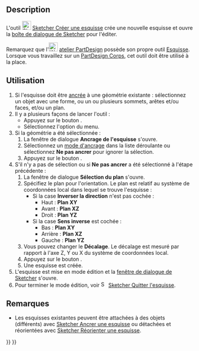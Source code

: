 <languages/>

{{Docnav/fr
|
|[[Sketcher_EditSketch/fr|Modifier une esquisse]]
|[[Sketcher_Workbench/fr|Atelier Sketcher]]
|IconL=
|IconR=Sketcher_EditSketch.svg
|IconC=Workbench_Sketcher.svg
}}

{{GuiCommand/fr
|Name=Sketcher NewSketch
|Name/fr=Sketcher Créer une esquisse
|MenuLocation=Esquisse → Créer une esquisse
|Workbenches=[[Sketcher_Workbench/fr|Sketcher]]
|SeeAlso=[[PartDesign_NewSketch/fr|PartDesign Esquisse]], [[Sketcher_MapSketch/fr|Sketcher Ancrer une esquisse]], [[Sketcher_ReorientSketch/fr|Sketcher Réorienter une esquisse]]
}}

==Description==

L'outil [[Image:Sketcher_NewSketch.svg|24px]] [[Sketcher_NewSketch/fr|Sketcher Créer une esquisse]] crée une nouvelle esquisse et ouvre la [[Sketcher_Dialog/fr|boîte de dialogue de Sketcher]] pour l'éditer.

Remarquez que l'[[Image:Workbench_PartDesign.svg|24px]] [[PartDesign_Workbench/fr|atelier PartDesign]] possède son propre outil [[PartDesign_NewSketch/fr|Esquisse]]. Lorsque vous travaillez sur un [[PartDesign_Body/fr|PartDesign Corps]], cet outil doit être utilisé à la place.

<span id="Usage"></span>
==Utilisation==

# Si l'esquisse doit être [[Part_EditAttachment/fr|ancrée]] à une géométrie existante : sélectionnez un objet avec une forme, ou un ou plusieurs sommets, arêtes et/ou faces, et/ou un plan.
# Il y a plusieurs façons de lancer l'outil :
#* Appuyez sur le bouton {{Button|[[Image:Sketcher_NewSketch.svg|16px]] [[Sketcher_NewSketch|Créer une esquisse]]}}.
#* Sélectionnez l'option {{MenuCommand|Esquisse → [[Image:Sketcher_NewSketch.svg|16px]] Créer une esquisse}} du menu.
# Si la géométrie a été sélectionnée :
## La fenêtre de dialogue '''Ancrage de l'esquisse''' s'ouvre.
## Sélectionnez un [[Part_EditAttachment/fr#Modes_d'ancrage|mode d'ancrage]] dans la liste déroulante ou sélectionnez '''Ne pas ancrer''' pour ignorer la sélection.
## Appuyez sur le bouton {{Button|OK}}.
# S'il n'y a pas de sélection ou si '''Ne pas ancrer''' a été sélectionné à l'étape précédente :
## La fenêtre de dialogue '''Sélection du plan''' s'ouvre.
## Spécifiez le plan pour l'orientation. Le plan est relatif au système de coordonnées local dans lequel se trouve l'esquisse :
##* Si la case '''Inverser la direction''' n'est pas cochée :
##** Haut : '''Plan XY'''
##** Avant : '''Plan XZ'''
##** Droit : '''Plan YZ'''
##* Si la case '''Sens inverse''' est cochée :
##** Bas : '''Plan XY'''
##** Arrière : '''Plan XZ'''
##** Gauche : '''Plan YZ'''
## Vous pouvez changer le '''Décalage'''. Le décalage est mesuré par rapport à l'axe Z, Y ou X du système de coordonnées local.
## Appuyez sur le bouton {{Button|OK}}.
## Une esquisse est créée.
# L'esquisse est mise en mode édition et la [[Sketcher_Dialog/fr|fenêtre de dialogue de Sketcher]] s'ouvre.
# Pour terminer le mode édition, voir [[Image:Sketcher_LeaveSketch.svg|16px]] [[Sketcher_LeaveSketch/fr|Sketcher Quitter l'esquisse]].

<span id="Notes"></span>
==Remarques==

* Les esquisses existantes peuvent être attachées à des objets (différents) avec [[Sketcher_MapSketch/fr|Sketcher Ancrer une esquisse]] ou détachées et réorientées avec [[Sketcher_ReorientSketch/fr|Sketcher Réorienter une esquisse]].


{{Docnav/fr
|
|[[Sketcher_EditSketch/fr|Modifier une esquisse]]
|[[Sketcher_Workbench/fr|Atelier Sketcher]]
|IconL=
|IconR=Sketcher_EditSketch.svg
|IconC=Workbench_Sketcher.svg
}}

{{Sketcher Tools navi{{#translation:}}}}
{{Userdocnavi{{#translation:}}}}